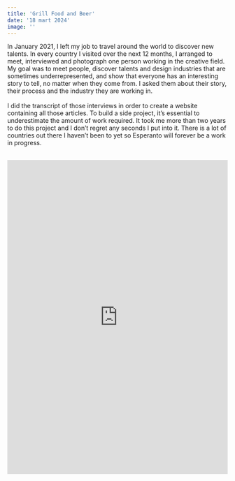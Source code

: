 ```yaml
---
title: 'Grill Food and Beer'
date: '18 mart 2024'
image: ''
---
```

<Cover srcImg="/projects/realestate/cover.jpg"/>
<ContentWrap>
  <AboutProject 
    title='Grill Food and Beer' 
    link="" 
    roles={['Wireframes', 'Prototyping']}
    client="Real Estate" 
    date='Apr 2019'
  >
    <p>In January 2021, I left my job to travel around the world to discover new talents. In every country I visited over the next 12 months, I arranged to meet, interviewed and photograph one person working in the creative field. My goal was to meet people, discover talents and design industries that are sometimes underrepresented, and show that everyone has an interesting story to tell, no matter when they come from. I asked them about their story, their process and the industry they are working in. <br/><br/>I did the transcript of those interviews in order to create a website containing all those articles. To build a side project, it’s essential to underestimate the amount of work required. It took me more than two years to do this project and I don’t regret any seconds I put into it. There is a lot of countries out there I haven’t been to yet so Esperanto will forever be a work in progress.</p>
  </AboutProject>
  <Splitter height="100" />
  <Heading text="Home Page"/>
  <Splitter height="50" />
  <Img srcImg="/projects/realestate/home.jpg" />
  <Splitter height="100" />
  <Heading text="Listings Page"/>
  <Splitter height="50" />
  <Img srcImg="/projects/realestate/listing.jpg" />
  <Splitter height="100" />
  <Heading text="Listing Details Page"/>
  <Splitter height="50" />
  <Img srcImg="/projects/realestate/details.jpg" />
  <Splitter height="100" /> 
  <Heading text="User Account Page"/>
  <Splitter height="50" />
  <Img srcImg="/projects/realestate/profile.png" />
  <Splitter height="100" /> 
  <Heading text="Homepage Prototype (Video)"/>
  <Splitter height="50" />
  <iframe width="100%" height="720" src="https://www.youtube.com/embed/zd7An09z_eE" title="YouTube video player" frameBorder="0" allow="accelerometer; autoplay; clipboard-write; encrypted-media; gyroscope; picture-in-picture; web-share" allowFullScreen></iframe>

</ContentWrap>